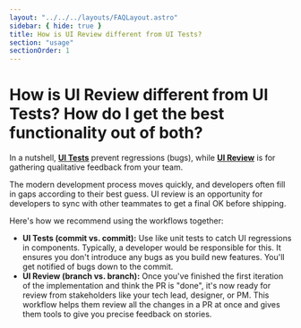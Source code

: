 ```yaml
---
layout: "../../../layouts/FAQLayout.astro"
sidebar: { hide: true }
title: How is UI Review different from UI Tests?
section: "usage"
sectionOrder: 1
---
```


# How is UI Review different from UI Tests? How do I get the best functionality out of both?

In a nutshell, [**UI Tests**](/docs) prevent regressions (bugs), while [**UI Review**](/docs/review) is for gathering qualitative feedback from your team.

The modern development process moves quickly, and developers often fill in gaps according to their best guess. UI review is an opportunity for developers to sync with other teammates to get a final OK before shipping.

Here's how we recommend using the workflows together:

- **UI Tests (commit vs. commit):** Use like unit tests to catch UI regressions in components. Typically, a developer would be responsible for this. It ensures you don't introduce any bugs as you build new features. You'll get notified of bugs down to the commit.
- **UI Review (branch vs. branch):** Once you've finished the first iteration of the implementation and think the PR is "done", it's now ready for review from stakeholders like your tech lead, designer, or PM. This workflow helps them review all the changes in a PR at once and gives them tools to give you precise feedback on stories.
